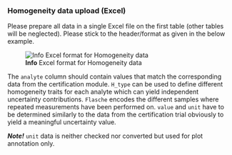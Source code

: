 ### Homogeneity data upload (Excel)

Please prepare all data in a single Excel file on the first table (other tables will be neglected). 
Please stick to the header/format as given in the below example. 

![**Info** Excel format for Homogeneity data](fig/H_Modul_Import.png)

The `analyte` column should contain values that match the corresponding data from the certification 
module. `H_type` can be used to define different homogeneity traits for each analyte which can yield 
independent uncertainty contributions. `Flasche` encodes the different samples where repeated 
measurements have been performed on. `value` and `unit` have to be determined similarly to the data 
from the certification trial obviously to yield a meaningful uncertainty value.

***Note!*** 
`unit` data is neither checked nor converted but used for plot annotation only.
